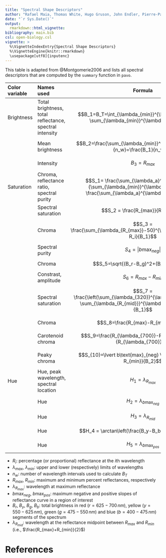 ```yaml
---
title: "Spectral Shape Descriptors"
author: "Rafael Maia, Thomas White, Hugo Gruson, John Endler, Pierre-Paul Bitton, Chad Eliason"
date: "`r Sys.Date()`"
output: 
  rmarkdown::html_vignette:
bibliography: main.bib
csl: open-biology.csl
vignette: >
  %\VignetteIndexEntry{Spectral Shape Descriptors}
  %\VignetteEngine{knitr::rmarkdown}
  \usepackage[utf8]{inputenc}
---
```


<style>
tr:hover {
  background-color: #eee;
}
</style>

This table is adapted from @Montgomerie2006 and lists all spectral descriptors
that are computed by the `summary` function in `pavo`.

| Color variable | Names used | Formula | Reference |
|:---------------|:-----------|:-------:|:---------:|
| Brightness     | Total brightness, total reflectance, spectral intensity | $$B_1=B_T=\int_{\lambda_{min}}^{\lambda_{max}} R_i = \sum_{\lambda_{min}}^{\lambda_{max}} R_i$$ | @Andersson1999,@Andersson2002,@Ornborg2002,@Andersson1998,@Smiseth2001,@Saks2003,@Pryke2001,@Shawkey2003 |
| | Mean brightness | $$B_2=\frac{\sum_{\lambda_{min}}^{\lambda_{max}} R_i}{n_w}=\frac{B_1}{n_w}$$ | @Delhey2003,@Siefferman2005 |
| | Intensity | $$B_3=R_{max}$$ | @Andersson1999,@Keyser2000,@Keyser1999 |
| Saturation | Chroma, reflectance ratio, spectral purity | $$S_1= \frac{\sum_{\lambda_a}^{\lambda_b} R_i}{\sum_{\lambda_{min}}^{\lambda_{max}} R_i} = \frac{\sum_{\lambda_a}^{\lambda_b} R_i}{B_1}$$ | @Ornborg2002,@Andersson1998,@Smiseth2001,@Siefferman2005,@Peters2004,@Shawkey2003 | 
| | Spectral saturation | $$S_2 = \frac{R_{max}}{R_{min}}$$ | @Andersson1999 |
| | Chroma | $$S_3 = \frac{\sum_{\lambda_{R_{max}}-50}^{\lambda_{R_{max}}+50} R_i}{B_1}$$ | @Shawkey2003 |
| | Spectral purity | $$S_4 = \lvert b\text{max}_{neg}\lvert$$ | @Andersson1999 |
| | Chroma | $$S_5=\sqrt{(B_r-B_g)^2+(B_y-B_b)^2}$$ | @Saks2003 |
| | Constrast, amplitude | $$S_6 = R_{max} - R_{min}$$ | @Keyser2000,@Keyser1999 |
| | Spectral saturation | $$S_7 = \frac{\left(\sum_{\lambda_{320}}^{\lambda_{R_{mid}}} R_i - \sum_{\lambda_{R_{mid}}}^{\lambda_{700}} R_i\right)}{B_1}$$ | @Andersson2002,@Pryke2001 |
| | Chroma | $$S_8=\frac{R_{max}-R_{min}}{B_2}$$ | @Andersson2002,@Smiseth2001 |
| | Carotenoid chroma | $$S_9=\frac{R_{\lambda_{700}}-R_{\lambda_{450}}}{R_{\lambda_{700}}}$$ | @Peters2004 |
| | Peaky chroma | $$S_{10}=\lvert b\text{max}_{neg} \lvert\frac{R_{max}-R_{min}}{B_2}$$ | @Ornborg2002 | 
| Hue | Hue, peak wavelength, spectral location | $$H_1=\lambda_{R_{max}}$$ | @Andersson1999,@Ornborg2002,@Andersson1998,@Delhey2003,@Smiseth2001,@Keyser2000,@Siefferman2005,@Shawkey2003 |
| | Hue | $$H_2 = \lambda_{b\text{max}_{neg}}$$ | @Andersson1998,@Smiseth2001 |
| | Hue | $$H_3 = \lambda_{R_{mid}}$$ | @Andersson2002,@Smiseth2001,@Pryke2001 |
| | Hue | $$H_4 = \arctan\left(\frac{B_y-B_b}{B_r-B_g}\right)$$ | @Saks2003 |
| | Hue | $$H_5 = \lambda_{b\text{max}_{pos}}$$ | @Keyser1999 |

- $R_i$: percentage (or proportional) reflectance at the $i$th wavelength
- $\lambda_{max}$, $\lambda_{min}$: upper and lower (respectively) limits of
wavelengths
- $n_w$: number of wavelength intervals used to calculate $B_T$
- $R_{max}$, $R_{min}$: maximum and minimum percent reflectances, respectively
- $\lambda_{R_{max}}$: wavelength at maximum reflectance
- $b\text{max}_{neg}$, $b\text{max}_{pos}$: maximum negative and positive slopes
of reflectance curve in a region of interest
- $B_r$, $B_y$, $B_g$, $B_b$: total brightness in red ($r=625-700\,nm$), yellow
($y=550-625\,nm$), green ($g=475-550\,nm$) and blue ($b=400-475\,nm$) segments
of the spectrum
- $\lambda_{R_{mid}}$: wavelength at the reflectance midpoint between $R_{max}$
and $R_{min}$ (i.e., $\frac{R_{max}+R_{min}}{2}$)

# References
